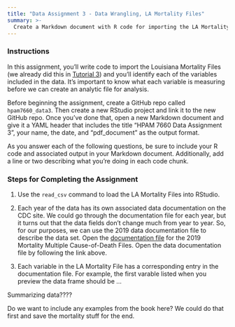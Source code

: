 ```yaml
---
title: "Data Assignment 3 - Data Wrangling, LA Mortality Files"
summary: >-
  Create a Markdown document with R code for importing the LA Mortality data and a description of each variable in the data.
---
```


### Instructions

In this assignment, you'll write code to import the Louisiana Mortality Files (we already did this in [Tutorial 3](/assignments/tutorial_3.qmd)) and you'll identify each of the variables included in the data. It's important to know what each variable is measuring before we can create an analytic file for analysis. 

Before beginning the assignment, create a GitHub repo called `hpam7660_data3`. Then create a new RStudio project and link it to the new GitHub repo. Once you've done that, open a new Markdown document and give it a YAML header that includes the title "HPAM 7660 Data Assignment 3", your name, the date, and "pdf_document" as the output format.

As you answer each of the following questions, be sure to include your R code and associated output in your Markdown document. Additionally, add a line or two describing what you're doing in each code chunk. 


### Steps for Completing the Assignment

1. Use the `read_csv` command to load the LA Mortality Files into RStudio.

2. Each year of the data has its own associated data documentation on the CDC site. We could go through the documentation file for each year, but it turns out that the data fields don't change much from year to year. So, for our purposes, we can use the 2019 data documentation file to describe the data set. Open the [documentation file](https://www.cdc.gov/nchs/data/dvs/Multiple-Cause-Record-Layout-2019-508.pdf) for the 2019 Mortality Multiple Cause-of-Death Files. Open the data documentation file by following the link above.

3. Each variable in the LA Mortality File has a corresponding entry in the documentation file. For example, the first varable listed when you preview the data frame should be ...

Summarizing data????

Do we want to include any examples from the book here? We could do that first and save the mortality stuff for the end.